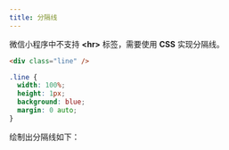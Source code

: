 ```yaml
---
title: 分隔线
---
```


微信小程序中不支持 **&lt;hr&gt;** 标签，需要使用 **CSS** 实现分隔线。

```html title="divider.html"
<div class="line" />
```

```css title="divider.css"
.line {
  width: 100%;
  height: 1px;
  background: blue;
  margin: 0 auto;
}
```

绘制出分隔线如下：

<div
  style={{ width: "100%", height: "1px", background: "blue", margin: "0 auto" }}
/>

